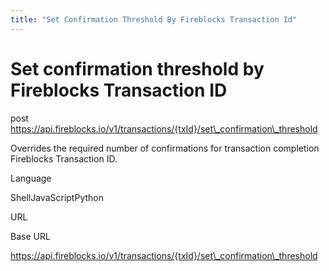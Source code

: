 ```yaml
---
title: "Set Confirmation Threshold By Fireblocks Transaction Id"
---
```

  
  # Set confirmation threshold by Fireblocks Transaction ID

post https://api.fireblocks.io/v1/transactions/{txId}/set\_confirmation\_threshold

Overrides the required number of confirmations for transaction completion Fireblocks Transaction ID.

Language

ShellJavaScriptPython

URL

Base URL

https://api.fireblocks.io/v1/transactions/{txId}/set\_confirmation\_threshold